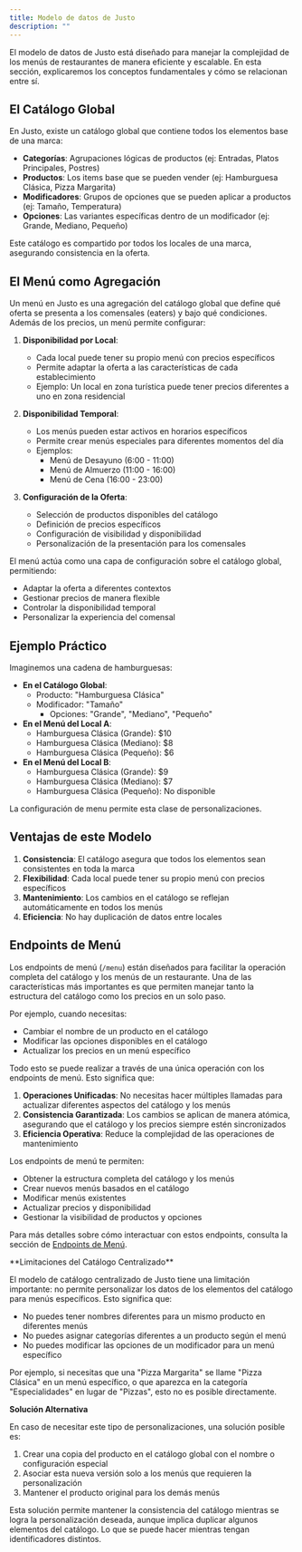 ```yaml
---
title: Modelo de datos de Justo
description: ""
---
```


El modelo de datos de Justo está diseñado para manejar la complejidad de los menús de restaurantes de manera eficiente y escalable. En esta sección, explicaremos los conceptos fundamentales y cómo se relacionan entre sí.

## El Catálogo Global

En Justo, existe un catálogo global que contiene todos los elementos base de una marca:

- **Categorías**: Agrupaciones lógicas de productos (ej: Entradas, Platos Principales, Postres)
- **Productos**: Los items base que se pueden vender (ej: Hamburguesa Clásica, Pizza Margarita)
- **Modificadores**: Grupos de opciones que se pueden aplicar a productos (ej: Tamaño, Temperatura)
- **Opciones**: Las variantes específicas dentro de un modificador (ej: Grande, Mediano, Pequeño)

Este catálogo es compartido por todos los locales de una marca, asegurando consistencia en la oferta.

## El Menú como Agregación

Un menú en Justo es una agregación del catálogo global que define qué oferta se presenta a los comensales (eaters) y bajo qué condiciones. Además de los precios, un menú permite configurar:

1. **Disponibilidad por Local**:

   - Cada local puede tener su propio menú con precios específicos
   - Permite adaptar la oferta a las características de cada establecimiento
   - Ejemplo: Un local en zona turística puede tener precios diferentes a uno en zona residencial

2. **Disponibilidad Temporal**:

   - Los menús pueden estar activos en horarios específicos
   - Permite crear menús especiales para diferentes momentos del día
   - Ejemplos:
     - Menú de Desayuno (6:00 - 11:00)
     - Menú de Almuerzo (11:00 - 16:00)
     - Menú de Cena (16:00 - 23:00)

3. **Configuración de la Oferta**:
   - Selección de productos disponibles del catálogo
   - Definición de precios específicos
   - Configuración de visibilidad y disponibilidad
   - Personalización de la presentación para los comensales

El menú actúa como una capa de configuración sobre el catálogo global, permitiendo:

- Adaptar la oferta a diferentes contextos
- Gestionar precios de manera flexible
- Controlar la disponibilidad temporal
- Personalizar la experiencia del comensal

## Ejemplo Práctico

Imaginemos una cadena de hamburguesas:

- **En el Catálogo Global**:
  - Producto: "Hamburguesa Clásica"
  - Modificador: "Tamaño"
    - Opciones: "Grande", "Mediano", "Pequeño"
- **En el Menú del Local A**:
  - Hamburguesa Clásica (Grande): $10
  - Hamburguesa Clásica (Mediano): $8
  - Hamburguesa Clásica (Pequeño): $6
- **En el Menú del Local B**:
  - Hamburguesa Clásica (Grande): $9
  - Hamburguesa Clásica (Mediano): $7
  - Hamburguesa Clásica (Pequeño): No disponible

La configuración de menu permite esta clase de personalizaciones.

## Ventajas de este Modelo

1. **Consistencia**: El catálogo asegura que todos los elementos sean consistentes en toda la marca
2. **Flexibilidad**: Cada local puede tener su propio menú con precios específicos
3. **Mantenimiento**: Los cambios en el catálogo se reflejan automáticamente en todos los menús
4. **Eficiencia**: No hay duplicación de datos entre locales

## Endpoints de Menú

Los endpoints de menú (`/menu`) están diseñados para facilitar la operación completa del catálogo y los menús de un restaurante. Una de las características más importantes es que permiten manejar tanto la estructura del catálogo como los precios en un solo paso.

Por ejemplo, cuando necesitas:

- Cambiar el nombre de un producto en el catálogo
- Modificar las opciones disponibles en el catálogo
- Actualizar los precios en un menú específico

Todo esto se puede realizar a través de una única operación con los endpoints de menú. Esto significa que:

1. **Operaciones Unificadas**: No necesitas hacer múltiples llamadas para actualizar diferentes aspectos del catálogo y los menús
2. **Consistencia Garantizada**: Los cambios se aplican de manera atómica, asegurando que el catálogo y los precios siempre estén sincronizados
3. **Eficiencia Operativa**: Reduce la complejidad de las operaciones de mantenimiento

Los endpoints de menú te permiten:

- Obtener la estructura completa del catálogo y los menús
- Crear nuevos menús basados en el catálogo
- Modificar menús existentes
- Actualizar precios y disponibilidad
- Gestionar la visibilidad de productos y opciones

Para más detalles sobre cómo interactuar con estos endpoints, consulta la sección de [Endpoints de Menú](/docs/old/v2/endpoints/menu).

<Warning>
**Limitaciones del Catálogo Centralizado**

El modelo de catálogo centralizado de Justo tiene una limitación importante: no permite personalizar los datos de los elementos del catálogo para menús específicos. Esto significa que:

- No puedes tener nombres diferentes para un mismo producto en diferentes menús
- No puedes asignar categorías diferentes a un producto según el menú
- No puedes modificar las opciones de un modificador para un menú específico

Por ejemplo, si necesitas que una "Pizza Margarita" se llame "Pizza Clásica" en un menú específico, o que aparezca en la categoría "Especialidades" en lugar de "Pizzas", esto no es posible directamente.

**Solución Alternativa**

En caso de necesitar este tipo de personalizaciones, una solución posible es:

1. Crear una copia del producto en el catálogo global con el nombre o configuración especial
2. Asociar esta nueva versión solo a los menús que requieren la personalización
3. Mantener el producto original para los demás menús

Esta solución permite mantener la consistencia del catálogo mientras se logra la personalización deseada, aunque implica duplicar algunos elementos del catálogo. Lo que se puede hacer mientras tengan identificadores distintos.

</Warning>
